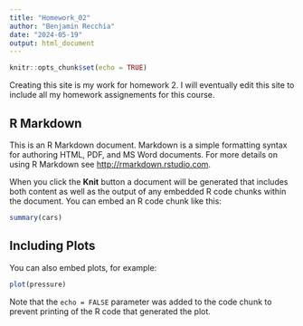 ```yaml
---
title: "Homework_02"
author: "Benjamin Recchia"
date: "2024-05-19"
output: html_document
---
```


```r
knitr::opts_chunk$set(echo = TRUE)
```

Creating this site is my work for homework 2. I will eventually edit this site to include all my homework assignements for this course.

## R Markdown

This is an R Markdown document. Markdown is a simple formatting syntax for authoring HTML, PDF, and MS Word documents. For more details on using R Markdown see <http://rmarkdown.rstudio.com>.

When you click the **Knit** button a document will be generated that includes both content as well as the output of any embedded R code chunks within the document. You can embed an R code chunk like this:

```r
summary(cars)
```

## Including Plots

You can also embed plots, for example:

```r
plot(pressure)
```

Note that the `echo = FALSE` parameter was added to the code chunk to prevent printing of the R code that generated the plot.
